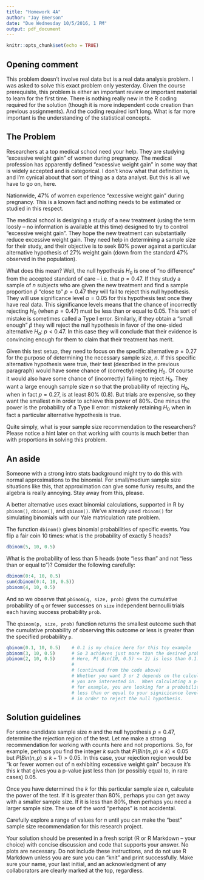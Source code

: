 ```yaml
---
title: "Homework 4A"
author: "Jay Emerson"
date: "Due Wednesday 10/5/2016, 1 PM"
output: pdf_document
---
```


```r
knitr::opts_chunk$set(echo = TRUE)
```

## Opening comment

This problem doesn't involve real data but is a real data analysis problem.
I was asked to solve this exact problem only yesterday.  Given the course
prerequisite, this problem is either an important review or important material
to learn for the first time.  There is nothing really new in the R coding
required for the solution (though it is more independent code creation
than previous assignments).  And the coding required isn't long.  What is far
more important is the understanding of the statistical concepts.


## The Problem

Researchers at a top medical school need your help.  They are studying
"excessive weight gain" of women during pregnancy.  The medical
profession has apparently defined "excessive weight gain" in some way
that is widely accepted and is categorical.
I don't know what that definition is, and I'm
cynical about that sort of thing as a data analyst.  But this is all we
have to go on, here.

Nationwide, 47\% of women experience "excessive weight gain" during
pregnancy.  This is a known fact and nothing needs to be estimated or
studied in this respect.

The medical school is designing a study of a new treatment (using the
term loosly -- no information is available at this time) designed to 
try to control "excessive weight gain".  They hope the new treatment
can substantially reduce excessive weight gain.  They need help in determining
a sample size for their study, and their objective is to seek 80\%
power against a particular alternative hypothesis of 27\% weight gain
(down from the standard 47\% observed in the population).

What does this mean?  Well, the null hypothesis $H_0$ is one of "no difference"
from the accepted standard of care -- i.e. that $p=0.47$.  If they study
a sample of $n$ subjects who are given the new treatment and find a sample
proportion $\widehat{p}$ "close to" $p=0.47$ they will fail to reject this
null hypothesis.  They will use significance level $\alpha=0.05$ for this
hypothesis test once they have real data.  This significance levels means
that the chance of incorrectly rejecting $H_0$ (when $p=0.47$) must be
less than or equal to 0.05.  This sort of mistake is sometimes called a
Type I error.  Similarly, if they obtain a "small enough" $\widehat{p}$
they will reject the null hypothesis in favor of the one-sided
alternative $H_a$: $p < 0.47$.  In this case they will conclude that their
evidence is convincing enough for them to claim that their treatment has
merit.

Given this test setup, they need to
focus on the specific alternative $p=0.27$ for the purpose of determining
the necessary sample size, $n$.  If this specific
alternative hypothesis were true, their test (described in the previous
paragraph) would have some chance
of (correctly) rejecting $H_0$.  Of course it would also have some chance
of (incorrectly) failing to reject $H_0$.  They want a large enough sample
size $n$ so that the probability of rejecting $H_0$, when in fact $p=0.27$,
is at least 80\% (0.8).  But trials are expensive, so they want the smallest
$n$ in order to achieve this power of 80\%.  One minus the power is the
probability of a Type II error: mistakenly retaining $H_0$ when in fact
a particular alternative hypothesis is true.

Quite simply, what is your sample size recommendation to the researchers?
Please notice a hint later on that working with counts is much better
than with proportions in solving this problem.

\newpage

## An aside

Someone with a strong intro stats background might try to do this with
normal approximations to the binomial.  For small/medium sample size
situations like this, that approximation can give some funky results, and
the algebra is really annoying.  Stay away from this, please.

A better alternative uses exact binomial calculations, supported in R
by `pbinom()`, `dbinom()`, and `qbinom()`.  We've already used `rbinom()`
for simulating binomials with our Yale matriculation rate problem.

The function `dbinom()` gives binomial probabilities of specific events.
You flip a fair coin 10 times: what is the probability of exactly 5 heads?
```r
dbinom(5, 10, 0.5)
```
What is the probability of less than 5 heads (note "less than" and not
"less than or equal to")?  Consider the following
carefully:
```r
dbinom(0:4, 10, 0.5)
sum(dbinom(0:4, 10, 0.5))
pbinom(4, 10, 0.5)
```
And so we observe that `pbinom(q, size, prob)` gives the cumulative probability of
`q` or fewer successes on `size` independent bernoulli trials each having success
probability `prob`.

The `qbinom(p, size, prob)` function returns the smallest outcome such that the
cumulative probability of observing this outcome or less
is greater than the specified probability `p`.
```r
qbinom(0.1, 10, 0.5)    # 0.1 is my choice here for this toy example
pbinom(3, 10, 0.5)      # So 3 achieves just more than the desired probability
pbinom(2, 10, 0.5)      # Here, P( Bin(10, 0.5) <= 2) is less than 0.1.
                        #
                        # (continued from the code above)
                        # Whether you want 3 or 2 depends on the calculation
                        # you are interested in.  When calculating a p-value,
                        # for example, you are looking for a probability
                        # less than or equal to your signicicance level alpha
                        # in order to reject the null hypothesis.
```


## Solution guidelines

For some candidate sample size $n$ and the null hypothesis $p=0.47$,
determine the rejection region of the test.  Let me make a strong
recommendation for working with counts here and not proportions.  So,
for example, perhaps you find the integer $k$ such that
$P(Bin(n,p) \le k) \le 0.05$ but $P(Bin(n,p) \le k+1) > 0.05$.  In this case,
your rejection region would be "k or fewer women out of n exhibiting
excessive weight gain" because it's this $k$ that gives you a p-value
just less than (or possibly equal to, in rare cases) 0.05.

Once you have determined the $k$ for this particular sample size $n$,
calculate the power of the test.  If it is greater than 80\%, perhaps
you can get away with a smaller sample size.  If it is less than 80\%,
then perhaps you need a larger sample size.  The use of the word
"perhaps" is not accidental.

Carefully explore a range of values for $n$ until you can make the
"best" sample size recommendation for this research project.

Your solution should be presented in a fresh script (R or R Markdown
-- your choice) with concise discussion and code that supports your
answer.  No plots are necessary.  Do not include these instructions,
and do not use R Markdown unless you are sure you can "knit" and
print successfully.  Make sure your name, your last initial,
and an acknowledgment of any collaborators are clearly marked at the top,
regardless.

